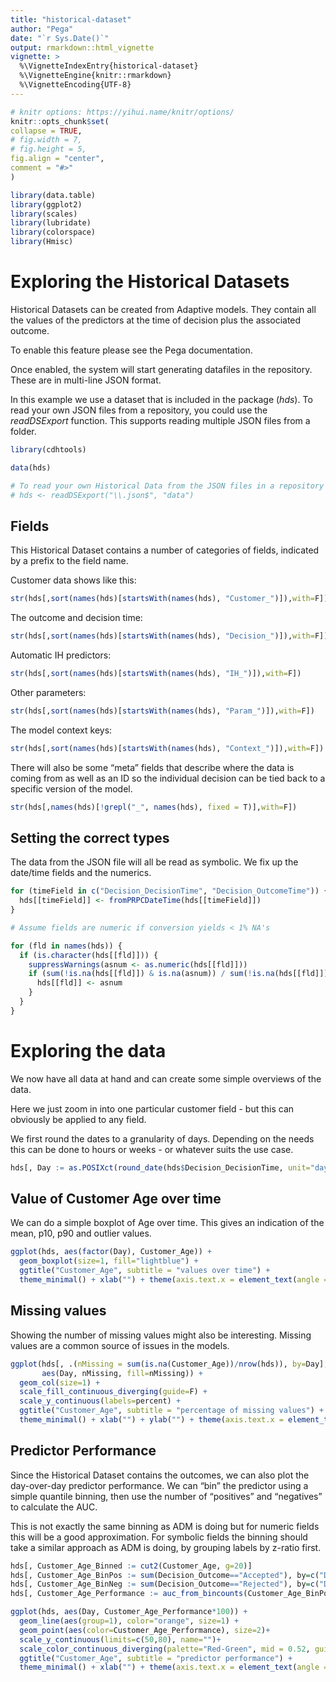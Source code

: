 ```yaml
---
title: "historical-dataset"
author: "Pega"
date: "`r Sys.Date()`"
output: rmarkdown::html_vignette
vignette: >
  %\VignetteIndexEntry{historical-dataset}
  %\VignetteEngine{knitr::rmarkdown}
  %\VignetteEncoding{UTF-8}
---
```


```r
# knitr options: https://yihui.name/knitr/options/
knitr::opts_chunk$set(
collapse = TRUE,
# fig.width = 7,
# fig.height = 5,
fig.align = "center",
comment = "#>"
)

library(data.table)
library(ggplot2)
library(scales)
library(lubridate)
library(colorspace)
library(Hmisc)
```

# Exploring the Historical Datasets

Historical Datasets can be created from Adaptive models. They contain all the
values of the predictors at the time of decision plus the associated outcome.

To enable this feature please see the Pega documentation.

Once enabled, the system will start generating datafiles in the repository. These
are in multi-line JSON format.

In this example we use a dataset that is included in the package (*hds*). To read 
your own JSON files from a repository, you could use the 
*readDSExport* function. This supports reading multiple JSON files from a folder. 

```r
library(cdhtools)

data(hds)

# To read your own Historical Data from the JSON files in a repository use:
# hds <- readDSExport("\\.json$", "data")
```

## Fields

This Historical Dataset contains a number of categories of fields,
indicated by a prefix to the field name.

Customer data shows like this:

```r
str(hds[,sort(names(hds)[startsWith(names(hds), "Customer_")]),with=F])
```

The outcome and decision time:

```r
str(hds[,sort(names(hds)[startsWith(names(hds), "Decision_")]),with=F])
```

Automatic IH predictors:

```r
str(hds[,sort(names(hds)[startsWith(names(hds), "IH_")]),with=F])
```

Other parameters:

```r
str(hds[,sort(names(hds)[startsWith(names(hds), "Param_")]),with=F])
```

The model context keys:

```r
str(hds[,sort(names(hds)[startsWith(names(hds), "Context_")]),with=F])
```

There will also be some "meta" fields that describe where the data is coming from as
well as an ID so the individual decision can be tied back to a specific version of the
model.

```r
str(hds[,names(hds)[!grepl("_", names(hds), fixed = T)],with=F])
```

## Setting the correct types

The data from the JSON file will all be read as symbolic. We fix up the
date/time fields and the numerics.

```r
for (timeField in c("Decision_DecisionTime", "Decision_OutcomeTime")) {
  hds[[timeField]] <- fromPRPCDateTime(hds[[timeField]])
}

# Assume fields are numeric if conversion yields < 1% NA's

for (fld in names(hds)) {
  if (is.character(hds[[fld]])) {
    suppressWarnings(asnum <- as.numeric(hds[[fld]]))
    if (sum(!is.na(hds[[fld]]) & is.na(asnum)) / sum(!is.na(hds[[fld]])) < 0.01) {
      hds[[fld]] <- asnum
    }
  }
}
```

# Exploring the data

We now have all data at hand and can create some simple overviews of the data.

Here we just zoom in into one particular customer field - but this can 
obviously be applied to any field.

We first round the dates to a granularity of days. Depending on the needs this
can be done to hours or weeks - or whatever suits the use case.

```r
hds[, Day := as.POSIXct(round_date(hds$Decision_DecisionTime, unit="day"))]
```

## Value of Customer Age over time

We can do a simple boxplot of Age over time. This gives an indication of the
mean, p10, p90 and outlier values.

```r
ggplot(hds, aes(factor(Day), Customer_Age)) +
  geom_boxplot(size=1, fill="lightblue") +
  ggtitle("Customer_Age", subtitle = "values over time") +
  theme_minimal() + xlab("") + theme(axis.text.x = element_text(angle = 45, vjust = 1))
```

## Missing values

Showing the number of missing values might also be interesting. Missing values
are a common source of issues in the models.

```r
ggplot(hds[, .(nMissing = sum(is.na(Customer_Age))/nrow(hds)), by=Day],
       aes(Day, nMissing, fill=nMissing)) +
  geom_col(size=1) +
  scale_fill_continuous_diverging(guide=F) +
  scale_y_continuous(labels=percent) +
  ggtitle("Customer_Age", subtitle = "percentage of missing values") +
  theme_minimal() + xlab("") + ylab("") + theme(axis.text.x = element_text(angle = 45, vjust = 1))
```

## Predictor Performance

Since the Historical Dataset contains the outcomes, we can also plot the day-over-day 
predictor performance. We can "bin" the predictor using a simple quantile binning,
then use the number of "positives" and "negatives" to calculate the AUC.

This is not exactly the same binning as ADM is doing but for numeric fields this
will be a good approximation. For symbolic fields the binning should take a 
similar approach as ADM is doing, by grouping labels by z-ratio first.

```r
hds[, Customer_Age_Binned := cut2(Customer_Age, g=20)]
hds[, Customer_Age_BinPos := sum(Decision_Outcome=="Accepted"), by=c("Day", "Customer_Age_Binned")]
hds[, Customer_Age_BinNeg := sum(Decision_Outcome=="Rejected"), by=c("Day", "Customer_Age_Binned")]
hds[, Customer_Age_Performance := auc_from_bincounts(Customer_Age_BinPos, Customer_Age_BinNeg), by=c("Day")]
```

```r
ggplot(hds, aes(Day, Customer_Age_Performance*100)) +
  geom_line(aes(group=1), color="orange", size=1) +
  geom_point(aes(color=Customer_Age_Performance), size=2)+
  scale_y_continuous(limits=c(50,80), name="")+
  scale_color_continuous_diverging(palette="Red-Green", mid = 0.52, guide=F)+
  ggtitle("Customer_Age", subtitle = "predictor performance") +
  theme_minimal() + xlab("") + theme(axis.text.x = element_text(angle = 45, vjust = 1))
```




